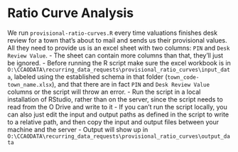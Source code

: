 # Ratio Curve Analysis

We run `provisional-ratio-curves.R` every time valuations finishes desk review for a town
that's about to mail and sends us their provisional values. All they need to
provide us is an excel sheet with two columns: `PIN` and `Desk Review Value`.
- The sheet can contain more columns than that, they'll just be ignored.
- Before running the R script make sure the excel workbook is
in `O:\CCAODATA\recurring_data_requests\provisional_ratio_curves\input_data`, labeled using the
established schema in that folder (`town_code-town_name.xlsx`), and that there
are in fact `PIN` and `Desk Review Value` columns or the script will throw an
error.
- Run the script in a local installation of RStudio, rather than on the server,
since the script needs to read from the O Drive and write to it
  - If you can't run the script locally, you can also just edit the input and output
  paths as defined in the script to write to a relative path, and then copy the input
  and output files between your machine and the server
- Output will show up in `O:\CCAODATA\recurring_data_requests\provisional_ratio_curves\output_data`
